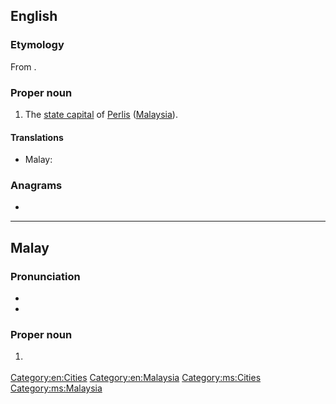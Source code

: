 {{also|kangar}}
==English==

===Etymology===
From {{etyl|ms|en}} {{m|ms|Kangar}}.

===Proper noun===
{{en-proper noun}}

# The [[state capital]] of [[Perlis]] ([[Malaysia]]).

====Translations====
{{trans-top|capital of Perlis}}
* Malay: {{t|ms|Kangar}}
{{trans-mid}}
{{trans-bottom}}

===Anagrams===
* {{anagrams|en|a=aagknr|Kangra}}

[[Category:en:Cities]]
[[Category:en:Malaysia]]

----

==Malay==

===Pronunciation===
* {{IPA|ms|/kaŋa(r)/}}
* {{rhymes|ms|aŋa(r)|ŋa(r)|a(r)}}

===Proper noun===
{{head|ms|proper noun}}

# {{l|en|Kangar}} {{qualifier|capital of Perlis}}

[[Category:ms:Cities]]
[[Category:ms:Malaysia]]